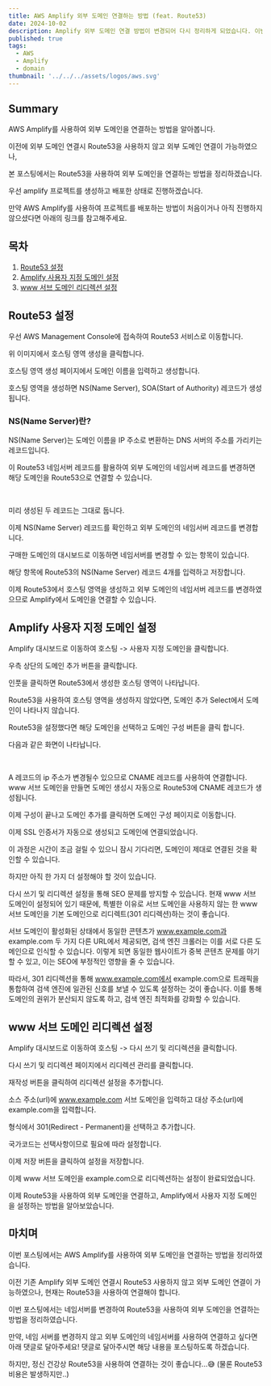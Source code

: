 ```yaml
---
title: AWS Amplify 외부 도메인 연결하는 방법 (feat. Route53)
date: 2024-10-02
description: Amplify 외부 도메인 연결 방법이 변경되어 다시 정리하게 되었습니다. 이번 포스팅에서는 AWS Amplify를 사용하여 외부 도메인을 연결하는 방법을 정리하겠습니다.
published: true
tags:
  - AWS
  - Amplify
  - domain
thumbnail: '../../../assets/logos/aws.svg'
---
```


## Summary

AWS Amplify를 사용하여 외부 도메인을 연결하는 방법을 알아봅니다.

이전에 외부 도메인 연결시 Route53을 사용하지 않고 외부 도메인 연결이 가능하였으나,

<MDXAlert message="현재는 Amplify 도메인 추가시 Route53을 사용해야 합니다." type="warning"/>

본 포스팅에서는 Route53을 사용하여 외부 도메인을 연결하는 방법을 정리하겠습니다.

우선 amplify 프로젝트를 생성하고 배포한 상태로 진행하겠습니다.

만약 AWS Amplify를 사용하여 프로젝트를 배포하는 방법이 처음이거나 아직 진행하지 않으셨다면 아래의 링크를 참고해주세요.

<MDXLink
  title="AWS Amplify에서 Next.js 배포 및 환경변수 설정 방법"
  href="https://recodelog.com/blog/aws/amplify-deploy"
/>

## 목차

1. [Route53 설정](#route53-설정)
2. [Amplify 사용자 지정 도메인 설정](#amplify-사용자-지정-도메인-설정)
3. [www 서브 도메인 리디렉션 설정](#www-서브-도메인-리디렉션-설정)

## Route53 설정

우선 AWS Management Console에 접속하여 Route53 서비스로 이동합니다.

<MDXAlert
  message="route53은 리전 설정이 없습니다. 기본 글로벌 입니다."
  type="info"
/>

<MDXImage
  src="./images/route53-dashboard.png"
  alt="Route53 대시보드"
  width="100%"
/>

위 이미지에서 호스팅 영역 생성을 클릭합니다.

<MDXImage
  src="./images/hosting-create.png"
  alt="호스팅 영역 생성"
  width="100%"
/>

호스팅 영역 생성 페이지에서 도메인 이름을 입력하고 생성합니다.

호스팅 영역을 생성하면 NS(Name Server), SOA(Start of Authority) 레코드가 생성됩니다.

### NS(Name Server)란?

NS(Name Server)는 도메인 이름을 IP 주소로 변환하는 DNS 서버의 주소를 가리키는 레코드입니다.

이 Route53 네임서버 레코드를 활용하여 외부 도메인의 네임서버 레코드를 변경하면 해당 도메인을 Route53으로 연결할 수 있습니다.

<br />

미리 생성된 두 레코드는 그대로 둡니다.

이제 NS(Name Server) 레코드를 확인하고 외부 도메인의 네임서버 레코드를 변경합니다.

구매한 도메인의 대시보드로 이동하면 네임서버를 변경할 수 있는 항목이 있습니다.

해당 항목에 Route53의 NS(Name Server) 레코드 4개를 입력하고 저장합니다.

이제 Route53에서 호스팅 영역을 생성하고 외부 도메인의 네임서버 레코드를 변경하였으므로 Amplify에서 도메인을 연결할 수 있습니다.

## Amplify 사용자 지정 도메인 설정

Amplify 대시보드로 이동하여 호스팅 -> 사용자 지정 도메인을 클릭합니다.

<MDXImage
  src="./images/amplify-custom-domain.png"
  alt="Amplify 사용자 지정 도메인"
  width="100%"
/>

우측 상단의 도메인 추가 버튼을 클릭합니다.

인풋을 클릭하면 Route53에서 생성한 호스팅 영역이 나타납니다.

<MDXAlert message="반드시 Route53 설정을 해야합니다." type="warning"/>

Route53을 사용하여 호스팅 영역을 생성하지 않았다면, 도메인 추가 Select에서 도메인이 나타나지 않습니다.

Route53을 설정했다면 해당 도메인을 선택하고 도메인 구성 버튼을 클릭 합니다.

다음과 같은 화면이 나타납니다.

<MDXImage
  src="./images/amplify-domain-config.png"
  alt="Amplify 도메인 구성"
  width="100%"
/>

<br/>

<MDXAlert
  message="www 서브 도메인은 반드시 설정합니다. AWS 도메인에서 사용되는 cloudfront.net 도메인은 cdn 서버로 사용되므로 ip 주소가 변경될수 있습니다."
  type="warning"
/>

A 레코드의 ip 주소가 변경될수 있으므로 CNAME 레코드를 사용하여 연결합니다. www 서브 도메인을 만들면 도메인 생성시 자동으로 Route53에 CNAME 레코드가 생성됩니다.

이제 구성이 끝나고 도메인 추가를 클릭하면 도메인 구성 페이지로 이동합니다.

<MDXImage
  src="./images/amplify-domain-config-2.png"
  alt="Amplify 도메인 구성"
  width="100%"
/>

이제 SSL 인증서가 자동으로 생성되고 도메인에 연결되었습니다.

이 과정은 시간이 조금 걸릴 수 있으니 잠시 기다리면, 도메인이 제대로 연결된 것을 확인할 수 있습니다.

하지만 아직 한 가지 더 설정해야 할 것이 있습니다.

다시 쓰기 및 리디렉션 설정을 통해 SEO 문제를 방지할 수 있습니다. 현재 www 서브 도메인이 설정되어 있기 때문에, 특별한 이유로 서브 도메인을 사용하지 않는 한 www 서브 도메인을 기본 도메인으로 리디렉트(301 리디렉션)하는 것이 좋습니다.

서브 도메인이 활성화된 상태에서 동일한 콘텐츠가 www.example.com과 example.com 두 가지 다른 URL에서 제공되면, 검색 엔진 크롤러는 이를 서로 다른 도메인으로 인식할 수 있습니다. 이렇게 되면 동일한 웹사이트가 중복 콘텐츠 문제를 야기할 수 있고, 이는 SEO에 부정적인 영향을 줄 수 있습니다.

따라서, 301 리디렉션을 통해 www.example.com에서 example.com으로 트래픽을 통합하여 검색 엔진에 일관된 신호를 보낼 수 있도록 설정하는 것이 좋습니다. 이를 통해 도메인의 권위가 분산되지 않도록 하고, 검색 엔진 최적화를 강화할 수 있습니다.

## www 서브 도메인 리디렉션 설정

Amplify 대시보드로 이동하여 호스팅 -> 다시 쓰기 및 리디렉션을 클릭합니다.

<MDXImage
  src="./images/amplify-rewrite.png"
  alt="Amplify 다시 쓰기 및 리디렉션"
  width="100%"
/>

다시 쓰기 및 리디렉션 페이지에서 리디렉션 관리를 클릭합니다.

<MDXImage
  src="./images/amplify-rewrite-manage.png"
  alt="Amplify 리디렉션 관리"
  width="100%"
/>

재작성 버튼을 클릭하여 리디렉션 설정을 추가합니다.

소스 주소(url)에 www.example.com 서브 도메인을 입력하고 대상 주소(url)에 example.com을 입력합니다.

<MDXAlert
  message="리디렉션 설정의 메인 도메인은 사용자의 설정에 따라 다를 수 있습니다."
  type="warning"
/>

형식에서 301(Redirect - Permanent)을 선택하고 추가합니다.

국가코드는 선택사항이므로 필요에 따라 설정합니다.

이제 저장 버튼을 클릭하여 설정을 저장합니다.

이제 www 서브 도메인을 example.com으로 리디렉션하는 설정이 완료되었습니다.

이제 Route53을 사용하여 외부 도메인을 연결하고, Amplify에서 사용자 지정 도메인을 설정하는 방법을 알아보았습니다.

## 마치며

이번 포스팅에서는 AWS Amplify를 사용하여 외부 도메인을 연결하는 방법을 정리하였습니다.

이전 기존 Amplify 외부 도메인 연결시 Route53 사용하지 않고 외부 도메인 연결이 가능하였으나, 현재는 Route53을 사용하여 연결해야 합니다.

이번 포스팅에서는 네임서버를 변경하여 Route53을 사용하여 외부 도메인을 연결하는 방법을 정리하였습니다.

만약, 네임 서버를 변경하지 않고 외부 도메인의 네임서버를 사용하여 연결하고 싶다면 아래 댓글로 달아주세요! 댓글로 달아주시면 해당 내용을 포스팅하도록 하겠습니다.

하지만, 정신 건강상 Route53을 사용하여 연결하는 것이 좋습니다...😅 (물론 Route53 비용은 발생하지만..)
